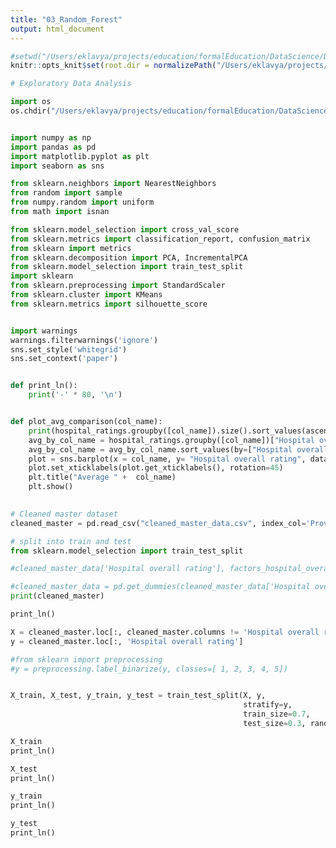 ```yaml
---
title: "03_Random_Forest"
output: html_document
---
```


```r
#setwd("/Users/eklavya/projects/education/formalEducation/DataScience/DataScienceAssignments/HealthCare/Capstone/")
knitr::opts_knit$set(root.dir = normalizePath("/Users/eklavya/projects/education/formalEducation/DataScience/DataScienceAssignments/HealthCare/Capstone/submission/"))  # should change the working directory to 'Users/Me/Docs/Proj'
```

```python
# Exploratory Data Analysis

import os
os.chdir("/Users/eklavya/projects/education/formalEducation/DataScience/DataScienceAssignments/HealthCare/Capstone/submission/")


import numpy as np
import pandas as pd
import matplotlib.pyplot as plt
import seaborn as sns

from sklearn.neighbors import NearestNeighbors
from random import sample
from numpy.random import uniform
from math import isnan

from sklearn.model_selection import cross_val_score
from sklearn.metrics import classification_report, confusion_matrix
from sklearn import metrics
from sklearn.decomposition import PCA, IncrementalPCA
from sklearn.model_selection import train_test_split
import sklearn
from sklearn.preprocessing import StandardScaler
from sklearn.cluster import KMeans
from sklearn.metrics import silhouette_score


import warnings
warnings.filterwarnings('ignore')
sns.set_style('whitegrid')
sns.set_context('paper')


def print_ln():
    print('-' * 80, '\n')


def plot_avg_comparison(col_name):
    print(hospital_ratings.groupby([col_name]).size().sort_values(ascending=False).head())
    avg_by_col_name = hospital_ratings.groupby([col_name])["Hospital overall rating"].agg({"Hospital overall rating": np.mean })
    avg_by_col_name = avg_by_col_name.sort_values(by=["Hospital overall rating"], ascending= False).reset_index()
    plot = sns.barplot(x = col_name, y= "Hospital overall rating", data = avg_by_col_name.head(10), palette = 'hls')
    plot.set_xticklabels(plot.get_xticklabels(), rotation=45)
    plt.title("Average " +  col_name)
    plt.show()
 

```

```python


# Cleaned master dataset
cleaned_master = pd.read_csv("cleaned_master_data.csv", index_col='Provider ID')


```

```python
# split into train and test
from sklearn.model_selection import train_test_split

#cleaned_master_data['Hospital overall rating'], factors_hospital_overall_rating =  pd.factorize(cleaned_master_data['Hospital overall rating'])

#cleaned_master_data = pd.get_dummies(cleaned_master_data['Hospital overall rating'], prefix='Hospital overall rating', drop_first=True)
print(cleaned_master)

print_ln()

X = cleaned_master.loc[:, cleaned_master.columns != 'Hospital overall rating']
y = cleaned_master.loc[:, 'Hospital overall rating']

#from sklearn import preprocessing
#y = preprocessing.label_binarize(y, classes=[ 1, 2, 3, 4, 5])


X_train, X_test, y_train, y_test = train_test_split(X, y,
                                                    stratify=y,
                                                    train_size=0.7,
                                                    test_size=0.3, random_state=100)

X_train
print_ln()

X_test
print_ln()

y_train
print_ln()

y_test
print_ln()
```

```python

```

```python

```

```python

```

```python

```

```python

```

```python

```

```python

```


